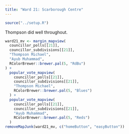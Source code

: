 ```yaml
---
title: "Ward 21: Scarborough Centre"
---
```


```r
source("../setup.R")
```

Thompson did well throughout.

```r
ward21_mv <- margin_mapview(
  councillor_polls[[21]], 
  councillor_subdivisions[[21]],
  "Thompson Michael",
  "Ayub Muhammad",
  RColorBrewer::brewer.pal(5, "RdBu")
) +
  popular_vote_mapview(
    councillor_polls[[21]], 
    councillor_subdivisions[[21]],
    "Thompson Michael",
    RColorBrewer::brewer.pal(5, "Blues")
  ) +
  popular_vote_mapview(
    councillor_polls[[21]], 
    councillor_subdivisions[[21]],
    "Ayub Muhammad",
    RColorBrewer::brewer.pal(5, "Reds")
  )
removeMapJunk(ward21_mv, c("homeButton", "easyButton"))
```
